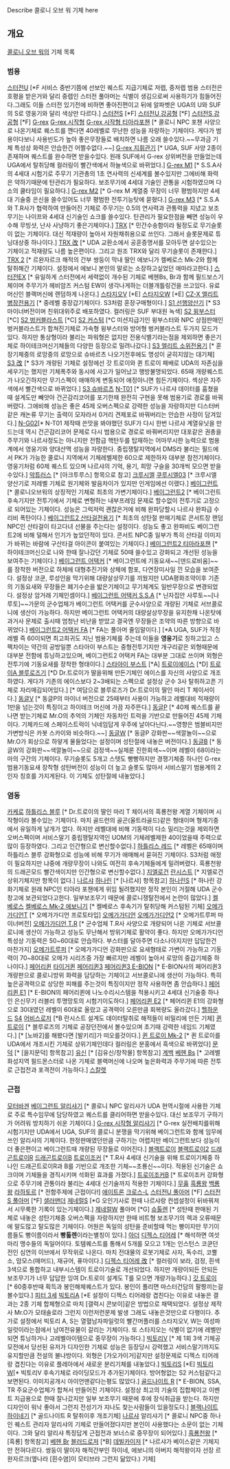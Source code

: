 Describe 콜로니 오브 워 기체 here

== 개요 ==

[[콜로니 오브 워]]의 기체 목록

=== 범용 ===
[[스터전U]] [*F 서비스 중반기쯤에 선보인 퀘스트 지급기체로 저렙, 중저렙 범용 스터전은 호평을 받은거와 달리 중렙인 스터전 풀아머는 식별이 생김으로써 사용하기가 힘들어진다.그래도 이들 스터전 있기전에 비하면 좋아진편이고 뒤에 알파벳은 UGA의 U와 SUF의 S로 영웅기와 달리 색상만 다르다.]
[[스터전S]] [*F]
[[스터전U 강공형]] [*F]
[[스터전S 강공형]] [*F]
[[G-rex]] 
[[G-rex 시작형]] 
[[G-rex 시작형 티아라포챈]] [* 콜로니 NPC 포챈 사양으로 나온기체로 퀘스트를 깬다면 40레벨로 무난한 성능을 자랑하는 기체이다. 게다가 범용이다보니 사용빈도가 높아 좋은무장들로 배치하면 나름 오래 쓸수있다.~~무과금 기체 특성상 화력은 안습한건 어쩔수없다.~~] 
[[G-rex 지휘관기]] [* UGA, SUF 사양 2종이 존재하며 퀘스트를 완수하면 받을수있다. 원래 SUF에서 G-rex 상위버전을 만들었는데 UGA에서 탈취당해 컬러링이 빨간색에서 하늘색으로 바뀌었다.]
[[G-rex M1]] [* S.S.A사의 4세대 시험기로 주무기 기관총의 1초 연사력의 신세계를 볼수있지만 그에비해 화력은 약하기때문에 탄관리가 필요하다. 보조무기에 4세대 기술인 관통을 시험하였으며 다소의 쿨타임이 필요하다.]
[[G-rex M2]] [* G-rex M 계열중 무장이 너무 평범하지만 4세대 기술중 은신을 쓸수있어도 너무 평범한 전투기능탓에 묻혔다.]
[[G-rex M3]] [* S.S.A와 T.R사가 협력하여 만들어진 기체로 주무기는 0.5의 연사력과 관통력을 지녔고 보조무기는 나이프와 4세대 신기술인 쇼크를 쓸수있다. 탄관리가 필요한점을 빼면 성능이 우수해 무빙샷, 난사 사냥하기 좋은기체이다.]
[[TRX]] [* 민간수송함이라 될정도로 무기슬롯이 없는 기체이다. 대신 적재량이 높아서 자원채취용으로 쓰인다. 그래서 슬롯문제로 튜닝대상중 하나이다.] 
[[TRX 改]] [* UDA 교환소에서 공훈증명서를 모아두면 살수있으는 기체이고 적재량도 나름 높은편이다. 그리고 원조 TRX와 달리 무기슬롯이 존재한다.]  
[[TRX 2]] [* 르완자르크 해적의 간부 쌍둥이 막내 딸인 에보니가 켈베로스 Mk-2와 함께 탈취해간 기체이다. 설정에서 에보니 본인의 말로는 소장하고싶었던 애마라고한다.]
[[스터전EX]] [* 유일하게 스터전에서 세력없이 개수된 기체로 베헨Bs, Br과 함께 필드보스기체이며 주무기가 헤비암즈 커스텀 EW이 생각나게하는 더블개틀링건을 쓰고있다. 유료머신인 블랙머신에 랜덤하게 나온다.]
[[스타지오V]] [*E]
[[스타지오W]] [*E]
[[CZ-X 엘리트 병장전용기]] [* 중레벨 중장갑기체이다. S3처럼 훈장구매형이다.]
[[S1 선행양산기]] [* S3 마이너버전이며 친위대위주로 배포하였다. 컬러링은 SUF 부대원 녹색]
[[S2 윙부스터]] [*C]
[[S2 벙커블라스트]] [*C]
[[S2 커스텀]] [*C 미션지급기인 윙부스터와 NPC 상점판매인 벙커블라스트가 합쳐진기체로 가속형 윙부스터와 방어형 벙커블라스트 두가지 모드가 있다. 하지만 통상형이라 불리는 파워형은 없지만 전용식별기라는점을 제외하면 좋은기체로 하이테크머신기체들의 다양한 등장으로 밀려나갔다.]
[[S3 엘리트 소위전용기]] [* 훈장기체중의 로망중의 로망으로 슈바르츠 나오기전후에도 명성이 굳히지않는 대기체] 
[[S3 改]] [* S3가 개량된 기체로 설정에선 갓 트로이와 퀸 트로이 패배로  UDA의 자존심을 세우기는 했지만 기체폭주와 동시에 사고가 일어났고 행방불명되었다. 65때 개량퀘스트가 나오긴하지만 무기스펙이 애매하게 변동되어 애정아니면 힘든기체이다. 섹상은 자주색에서 빨간색으로 바뀌었다.]
[[S3 슈바르츠]]
[[N-T01]] [* SUF가 나르샤 데이터를 훔쳤을때 설계도만 빼앗아 건곤감리코어를 포기한채 완전히 구현을 못해 범용기로 경로를 바꿔버렸다. 그에비해 성능은 좋은 45제 오버스펙으로 강력한 성능을 자랑하지만 디스터버같은 캐논류 무기는 출력이 모자라서 0거리 견제포로 바꿔버리는 안습한 사정이 담겨있다.]
[[N-G02]][* N-T01 제작때 쓴맛을 봐야했던 SUF가 다시 한번 나르샤 계열유닛을 만드는데 역시 건곤감리코어 문제로 다시 범용으로 경로로 바꿔버리지만 대포같은 권총을 주무기와 나르샤정도는 아니지만 전함급 핵탄두를 탑재하는 어마무시한 능력으로 범용계에서 영웅기와 양대산맥 성능을 자랑한다. 중립쟁탈지역에서 DMS라 불리는 필드에서 PK가 가능한 콜로니 지역에서 기체레벨제한 60으로 제한하자 대부분 참전기체이다. 영웅기처럼 60제 퀘스트 있으며 나르샤의 기억, 용기, 희망 구슬을 30개씩 모으면 받을수있다.] 
[[악튜러스]] [* [아크투루스] 항목으로 참고]
[[크루시엘]]
[[쿠루시엘03]] [* 크루시엘 양산기로 저레벨 기체로 원기체와 발음차이가 있지만 인게임에선 이랬다.]
[[베이그런트]] [* 콜로니오브워의 상징적인 기체로 최초의 가변기체이다.]
[[베이그런트2]] [* 베이그런트 후속기지만 전투기에서 기체로 변형하는 내부프레임 문제로 할수없이 전투기로 고정으로 되어있는 기체이다. 성능은 그럭저럭 괜찮은거에 비해 완파당할시 나르샤 완파급 수리비 폭탄이다.]
[[베이그런트2 산타걸전용기]] [* 최초의 성탄절 판매기체로 콘서트장 랜덤 NPC인 산타걸이 타고다녀 선물을 주는다는 설정이다. 성능도 좋고 완파비도 베이그런트2에 비해 덜해서 인기가 높았던적이 있다. 콘서트 NPC중 일부가 특히 산타걸 이미지가 바뀌는 바람에 구산타걸 아이콘이 붙여있는 기체이다.] 
[[베이그런트2 티아라포챈]] [* 하이테크머신으로 나와 한때 잘나갔던 기체로 50때 쓸수있고 강화되고 개선된 성능을 보여주는 기체이다.] 
[[베이그런트 어택커]] [* 베이그런트에 기동요새~~[덴드로비움]~~를 장착한 버전으로 하체에 대형추진기와 상체에 함포, 다연장미사일 낀 모습을 보여준다. 설정상 코쿤, 루성인을 막기위해 대량살상무기를 끼웠지만 UDA평화조약이후 기존의 기동요새와 무장들은 폐기수순을 밟은기체이고 무기체계도 일반무장으로 변경되었다. 설정상 암거래 기체인셈이다.] 
[[베이그런트 어택커 S.S.A]] [* 닌자집안 사루토~~[나루토]~~가문의 군수업체가 베이그런트 어택커를 군수사양으로 개량된 기체로 서브콜로니에 생산이 가능하다. 하지만 베이그런트 어택커의 대량살상무장을 유지한채 나온탓에 과거사 문제로 출시때 엄청난 비난을 받았고 결국엔 무장들은 조약의 따른 방향으로 바뀌었다.]
[[베이그런트2 어택커 FA]] [* FA는 풀아머 줄임말이다.] [*A UGA, SUF가 적정레벨 즉 60이되면 최고희귀도 지닌 범용기체를 주는데 이들을 '''영웅기'''로 칭하고있고 스펙차이는 약간의 공방일뿐 스타아이 부스트는 중형전투기지만 개구리같은 외형때문에 대부분 전함에 튜닝하고있으며, 베이그런트2 어택커 FA는 대부분 그대로 쓰이며 외형은 전투기에 기동요새를 장착한 형태이다.]
[[스타아이 부스트]] [*A] 
[[트로이에이스]] [*D]
[[트로이A 블루로즈기]] [*D Dr.트로이가 딸을위해 만든기체인 에이스를 자신의 사양으로 개조하였다. 게다가 기존의 에이스보다 2~3배되는 스펙으로 설정상 군수 3사 탈취하고픈 기체로 자리매김되어있다.] [* 여담으로 블루로즈가 Dr.트로이의 딸인 마리 T 체이서이다.]
[[동글V]] [* 동글P의 마이너 버전으로 25때부터 사용이 가능하고 레벨대비 적재량이 1만을 넘는것이 특징이고 하이테크 머신에 가끔 자주뜬다.]
[[동글P]] [* 40제 퀘스트를 끝나면 받는기체로 Mr.O의 추억의 기체인 자동차인 트럭을 기반으로 만들어진 45제 기체이다. 기체카드에 스페이스트럭이 닉네임답게 우주에 날아다닌다.~~영향은 범블비지만 가변방식은 카봇 스카이와 비슷하다.~~]
[[동글W]] [* 동글P 강화판~~색깔놀이~~으로 Mr.O가 회상으로 하얗게 물들었다는 설정이며 성탄절에 내놓은 버전이다.] 
[[동글B]] [* 동글W의 강화판~~색깔놀이~~으로 검정색~~실제론 진한회색~~이며 레벨이 68이라는 마의 구간의 기체이다. 무기슬롯도 5개고 스텟도 빵빵하지만 경쟁기체중 하나인 G-rex 범용기동요새 장착형 성탄버전이 성능이 더 높고 슬롯도 많아서 서비스말기 범용계의 2인자 칭호를 가지게된다. 이 기체도 성탄절에 내놓았다.]


=== 염동 ===
[[카케로]] 
[[하틀리스 블루]] [* Dr.트로이의 딸인 마리 T 체이서의 흑룡천왕 계열 기체이며 시작형이라 볼수있는 기체이다. 마치 골드런의 골곤(울트라골드)같은 형태이며 형제기중에서 유일하게 날개가 없다. 하지만 레벨대에 비해 기동력이 다소 밀리는것을 제외하면 오버스펙이며 서비스말기 중립쟁탈지역인 UOM의 기체레벨제한 40이었을때 주력으로 많이 등장하였다. 그리고 인간형으로 변신할수없다.]
[[하틀리스 레드]] [* 레벨은 65때이며 하틀리스 블루 강화형으로 성능에 비해 무기가 애매해서 묻혀진 기체이다. S3처럼 애정이 필요하지만 냐중에 개량무장이 나와도 여전히 후속기체들에게 밀려버렸다. 흑룡천왕의 드래곤모드 빨간색이지만 인간형으로 변신할수없다.]  
[[지엘로건]]
[[란시스트]] [* 지엘로건 상위기체지만 항목이 없다.]
[[나르샤]]
[[하나린]] [* [나르샤] 항목참고]
[[하나린S]] [* 하나린 강화기체로 원래 NPC인 티아라 포챈에게 위임 될려했지만 정작 본인이 거절해 UDA 군수창고에 보관되었다고한다. 일부보조무기 때문에 콜로니쟁탈전에서 논란이 많았다.]
[[켈베로스]]
[[켈베로스 Mk-2 에보니기]] [* 켈베로스 후속기가 탈취당해 커스텀된 기체] 
[[오메가가디언T]] [* 오메가가디언 프로토타입]
[[오메가가디언]] 
[[오메가가디언2]] [* 오메가트루퍼 마이너버전]
[[오메가가디언 T.R]] [* 군수업체 T.R사 사양으로 개량되어 나온 기체로 서브콜로니에 생산이 가능하고 성능도 무난해서 방위기체로 활약이 좋다. 하지만 오메가가디언 특성상 기동력은 50~60대로 안습하다. 부스터를 달아주면 다소나아지지만 답답한건 마찬가지] 
[[오메가트루퍼]] [* 오메가가디언 강화판으로 요새형태로 가변이 가능하고 기동력이 70~80대로 오메가 시리즈중 가장 빠르지만 레벨이 높아서 로망의 중갑기체중 하나이다.] 
[[페어리퀸]] 
[[타이거퀸]] 
[[페어리퀸3]]
[[페어리퀸3 E-BION]] [* E-BION사의 페어리퀸3 개량판으로 콜로니방위 화력을 담당하는 기체이고 서브콜로니에 생산이 가능하다. 특히 높은공격력으로 상당한 피해를 주는것이 특징이지만 정작 사용하면 좀 안습하다.] 
[[페어리퀸 E1]] [* E-BION의 페어리퀸에 나노수리시스템을 적용시키고 4세대 신기술중 하나인 은신무기 러블리 투명망토의 시험기이도하다.]
[[페어리퀸 E2]] [* 페어리퀸 E1의 강화형으로 30대였던 레벨이 60대로 올랐고 공격력이 오른만큼 회복량도 올라갔다.]
[[헬하운드]]
[[S4]]
[[어비스로저]] [*B 란시스트 설계도 데이터탈취로 해적들이 비밀리에 만든 기체] 
[[퀸 트로이]] [* 블루로즈의 기체로 공장던전에서 볼수있으며 초기때 강력한 네임드 기체였다.] [* [노바2]를 해봤다면 [발키리]가 떠오를것이다.]
[[퀸 트로이 Mk-2]] [* 퀸 트로이를 UDA에서 개조시킨 기체로 상위기체인데다 컬러링은 분홍에서 흑색으로 바뀌었다] 
[[문덕]] [* [을지문덕] 항목참고]
[[유신]] [* [김유신/창작물] 항목참고]
[[계백]] 
[[베헨 Bs]] [* 고레벨 화성지역 필드몬스터로 나온 기체로 블랙머신에 나오며 높은화력과 주무기에 따른 전투로 근접전과 포격전이 가능하다.] 
[[스칼렛]] 

=== 근접 ===
[[모터바겐]]
[[베이그런트 알리샤기]] [* 콜로니 NPC 알리샤가 UDA 현역시절에 사용한 기체로 주로 특수임무에 담당하였고 퀘스트를 클리어하면 받을수있다. 대신 보조무기 구하기가 어려워 방치하기 쉬운 기체이다.] 
[[G-rex 시작형 알리샤기]] [* G-rex 실전배치를위해 시험기지만 UDA에서 UGA, SUF의 콜로니 분쟁을 막기위해 베이그런트와 함께 임무에 쓰인 알리샤의 기체이다. 한정판매였던만큼 구하기는 어렵지만 베이그런트보다 성능이 더 좋은편이고 베이그런트때 개량된 무장들로 이어진다.]
[[블랙트로이]] 
[[블랙트로이2]] 
[[드래곤트로이R]] 
[[드래곤트로이B]] 
[[트로이조커]] [* T.R사 4세대 신기술을 위해 트로이기체중 하나인 드래곤트로이R과 B를 기반으로 개조한 기체~~초룡신~~이다. 적용된 신기술은 쇼크이며 기체들을 경직시키며 석화된 효과를 가졌다.]
[[트로이조커B]] [* 트로이조커 강화형으로 주무기에 관통이라 불리는 4세대 신기술까지 적용한 기체이다.]
[[무휼]]
[[흑룡왕]] 
[[백룡왕]] 
[[라하토르]] [* 전함주제에 근접이다!]
[[에이트론]] 
[[크로스-L]]
[[스터전U 풀아머]] [*F]
[[스터전S 풀아머]] [*F]
[[샐러맨더]]
[[제네럴]]S [*G 오인기사로 한때 나르샤랑 컨셉설정이 뒤바꿔져서 시무룩한 기록이 있는기체이다.]
[[제네럴]]W 풀아머 [*G]
[[슈톨렌]] [* 성탄때 판매된 기체로 내놓은 성탄기체중 오버스펙을 자랑하지만 한때 비트형 보조무기의 렉과 오류때문에 말도많고 탈도많은 기체이다. 어원은 독일의 성탄을 준비할때 먹는 빵이지만 무기이름들도 빵이름이라서 '''빵톨렌'''이라는별칭이 있다.]
[[아더]]
[[디젝스 티어레]] [* 해석하면 여섯마리 맹수들의 독일어이다. 토템퀘스트를 통해서 5개를 모으고 1개는 인스턴스 코쿤던전인 심연의 이브에서 무작위로 나온다. 마치 전대물의 로봇기체로 사자, 독수리, 코뿔소, 맘모스(매머드), 재규어, 퓨마이다.]
[[디젝스 티어레 改]] [* 컬러링이 보라, 검정, 흰색 3색으로 통합하고 내부시스템이 트로이기술로 개선되었다. 하지만 개량이되든 안되든 보조무기가 너무 답답한 잉여 Dr.트로이 설계도 T를 모으면 개량가능하다.]
[[갓 트로이]] [* 60중후반때 획득과 봉인해체퀘스트가 있다. 봉인이 풀리면 마스터건담의 팔짱끼는걸 볼수있다.]
[[피터 3세]] 
[[빅토리A]] [*E 설정이 디젝스 티어레랑 겹친다는 이유로 내놓은 결과는 2종 기체 합체형으로 마치 [갤럭시 콘보이]같은 방법으로 채택되었다. 설정상 제작사 Mr.O가 모태솔로라 그런지 이런저런문제 발생 그래도 내놓은것만으로 다행이다. 추가로 설정에서 빅토리 A, S는 열혈남자파일럿의 빨간머플러를 스타지오V, W는 여성파일럿이라는점에서 남여전유물이 갈리는 기체이다. 또 스타지오는 식별이 없기에 레벨만되면 튜닝하거나 고레벨아이템으로 중무장이 가능하다.]
[[빅토리V]] [* 제 1회 3색 기체공모전에서 당선된 유저가 디자인한 기체로 성능은 등장당시 강력했고 서비스말기까지도 유지할만큼 전설의 불나방이다. 외형은 [가오가이거]같지만 설정문제로 디젝스 티어레랑 겹친다는 이유로 플레아에서 새로운 분리기체를 내놓았다.]
[[빅토리S]] [*E]
[[빅토리W]][* 빅토리V 후속기체로 라이딩모드가 추가된기체이다. 방어형없는 S2 커스텀같다고보면된다. 이미지공개시 아이언맨같다는평도 많았다.]
[[골드나이트 R]] [* E-BION, SSA, TR 주요군수업체가 합쳐서 만들어진 기체이다. 설정상 최고의 기술의 집합체이고 이벤트 지급용으로 한때 잘나갔지만 일부 보조무기 때문에 후에 장식취급을 받는다. 하지만 디자인이 워낙 좋아서 그런지 전성기가 지나도 찾는사람들이 있을정도다.]
[[블랙나이트 하이네기]] [* 골드나이트 R 탈취이후 개조기체]
[[나르샤]] 알리샤기 [* 콜로니 NPC중 하나인 퀘스트 관리자 알리샤의 기체로 만들어졌다지만 본인이 사용했다는 소문이 없는 기체이다. 그와 달리 알리샤 특징답게 근접전과 보너스로 중무장이 되어있다.] 
[[흑룡천왕]] [* [흑룡] 항목참고]
[[베헨 Br]]
[[블러드로저]] [*B]
[[데빌카이저]] [* 나르샤가 베이스같은 기체지만 전혀다르다. 쌍둥이 딸이자 해적간부인 하이네, 에보니의 아버지 해적왕이자 선장 르완자르크(옆나라 [흰수염]이 모티브라 그런지 닮았다.) 기체]
